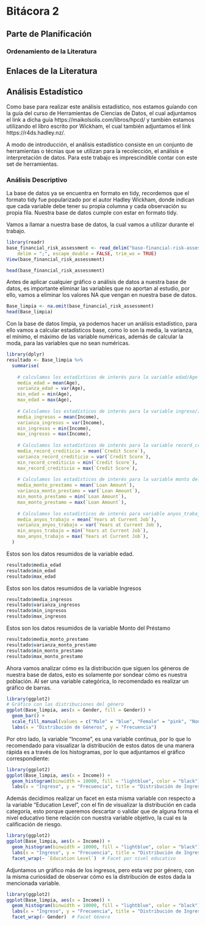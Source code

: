 # Bitácora 2

## Parte de Planificación 

### Ordenamiento de la Literatura 

## Enlaces de la Literatura

## Análisis Estadístico

Como base para realizar este análisis estadístico, nos estamos guíando con la guía del curso de Herramientas de Ciencias de Datos, el cual adjuntamos el link a dicha guía https://maikolsolis.com/libros/hpcd/ y también estamos utilizando el libro escrito por Wickham, el cual también adjuntamos el link https://r4ds.hadley.nz/. 

A modo de introducción, el análisis estadístico consiste en un conjunto de herramientas o técnias que se utilizan para la recolección, el análisis e interpretación de datos. Para este trabajo es imprescindible contar con este set de herramientas. 

### Análisis Descriptivo 
La base de datos ya se encuentra en formato en tidy, recordemos que el formato tidy fue popularizado por el autor Hadley Wickham, donde indican que cada variable debe tener su propia columna y cada observación su propia fila. Nuestra base de datos cumple con estar en formato tidy. 


Vamos a llamar a nuestra base de datos, la cual vamos a utilizar durante el trabajo.

```r
library(readr)
base_financial_risk_assessment <- read_delim("base-financial-risk-assessment.csv", 
    delim = ";", escape_double = FALSE, trim_ws = TRUE)
View(base_financial_risk_assessment)
```

```r
head(base_financial_risk_assessment)
```

Antes de aplicar cualquier gráfico o análisis de datos a nuestra base de datos, es importante eliminar las variables que no aportan al estudio, por ello, vamos a eliminar los valores NA que vengan en nuestra base de datos.

```r
Base_limpia <- na.omit(base_financial_risk_assessment)
head(Base_limpia)
```

Con la base de datos limpia, ya podemos hacer un análisis estadístico, para ello vamos a calcular estadísticos base, como lo son la media, la varianza, el mínimo, el máximo de las variable numéricas, además de calcular la moda, para las variables que no sean numéricas. 

```r
library(dplyr)
resultado <- Base_limpia %>% 
  summarise(
    
    # calculamos los estadísticos de interés para la variable edad/Age
    media_edad = mean(Age),
    varianza_edad = var(Age),
    min_edad = min(Age),
    max_edad = max(Age),
    
    # Calculamos los estadísticos de interés para la variable ingreso/Income
    media_ingresos = mean(Income),
    varianza_ingresos = var(Income),
    min_ingresos = min(Income),
    max_ingresos = max(Income),
    
    # Calculamos los estadísticos de interés para la variable record_crediticio/ Credit Score
    media_record_crediticio = mean(`Credit Score`),
    varianza_record_crediticio = var(`Credit Score`),
    min_record_crediticio = min(`Credit Score`),
    max_record_crediticio = max(`Credit Score`),
    
    # Calculamos los estadísticos de interés para la variable monto del préstamo/ Loan Amount
    media_monto_prestamo = mean(`Loan Amount`),
    varianza_monto_prestamo = var(`Loan Amount`),
    min_monto_prestamo = min(`Loan Amount`),
    max_monto_prestamo = max(`Loan Amount`),
    
    # Calculamos los estadísticos de interés para variable anyos_trabajo / Years at current job
    media_anyos_trabajo = mean(`Years at Current Job`),
    varianza_anyos_trabajo = var(`Years at Current Job`),
    min_anyos_trabajo = min(`Years at Current Job`),
    max_anyos_trabajo = max(`Years at Current Job`),
  )
```

Estos son los datos resumidos de la variable edad.

```r
resultado$media_edad
resultado$min_edad
resultado$max_edad
```

Estos son los datos resumidos de la variable Ingresos 

```r
resultado$media_ingresos
resultado$varianza_ingresos
resultado$min_ingresos
resultado$max_ingresos
```

Estos son los datos resumidos de la variable Monto del Préstamo

```r
resultado$media_monto_prestamo
resultado$varianza_monto_prestamo
resultado$min_monto_prestamo
resultado$max_monto_prestamo
```


Ahora vamos analizar cómo es la distribución que siguen los géneros de nuestra base de datos, esto es solamente por sondear cómo es nuestra población. Al ser una variable categórica, lo recomendado es realizar un gráfico de barras.

```r
library(ggplot2)
# Gráfico con las distribuciones del género
ggplot(Base_limpia, aes(x = Gender, fill = Gender)) +
  geom_bar() +
  scale_fill_manual(values = c("Male" = "blue", "Female" = "pink", "Non-binary" = "gray")) +
  labs(x = "Distribución de Géneros", y = "Frecuencia")

```

Por otro lado, la variable "Income", es una variable continua, por lo que lo recomendado para visualizar la distribución de estos datos de una manera rápida es a través de los histogramas, por lo que adjuntamos el gráfico correspondiente:

```r
library(ggplot2)
ggplot(Base_limpia, aes(x = Income)) + 
  geom_histogram(binwidth = 10000, fill = "lightblue", color = "black") + 
  labs(x = "Ingreso", y = "Frecuencia", title = "Distribución de Ingresos")
```

Además decidimos realizar un facet en esta misma variable con respecto a la variable "Education Level", con el fin de visualizar la distribución en cada categoría, esto porque queremos descartar o validar que de alguna forma el nivel educativo tiene relación con nuestra variable objetivo, la cual es la calificación de riesgo.


```r
library(ggplot2)
ggplot(Base_limpia, aes(x = Income)) + 
  geom_histogram(binwidth = 10000, fill = "lightblue", color = "black") + 
  labs(x = "Ingreso", y = "Frecuencia", title = "Distribución de Ingresos") +
  facet_wrap(~ `Education Level`)  # Facet por nivel educativo
```

Adjuntamos un gráfico más de los ingresos, pero esta vez por género, con la misma curiosidad de observar cómo es la distribución de estos dada la mencionada variable.


```r
library(ggplot2)
ggplot(Base_limpia, aes(x = Income)) + 
  geom_histogram(binwidth = 10000, fill = "lightblue", color = "black") + 
  labs(x = "Ingreso", y = "Frecuencia", title = "Distribución de Ingresos") +
  facet_wrap(~ Gender)  # Facet Género
```




